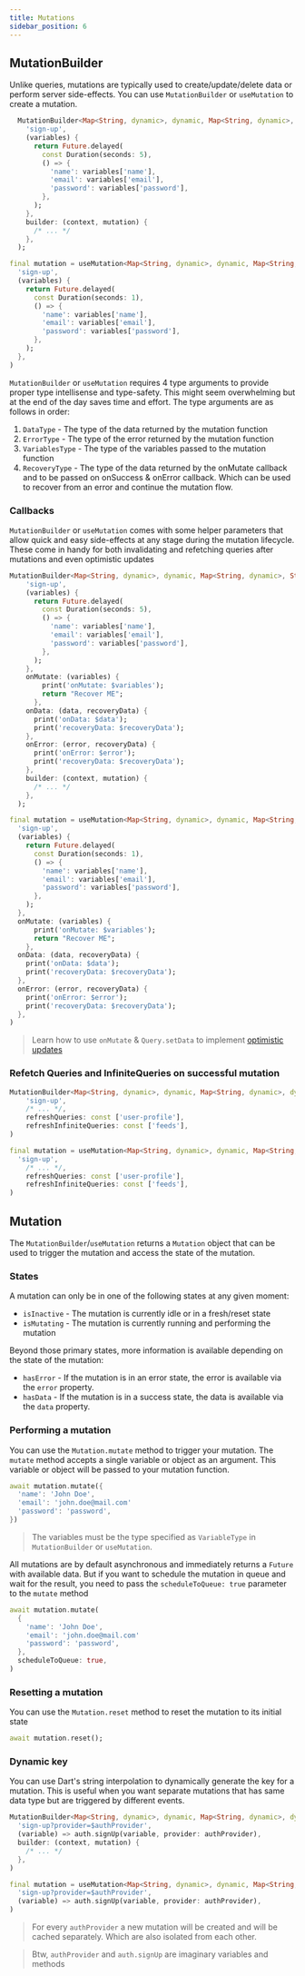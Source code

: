 ```yaml
---
title: Mutations
sidebar_position: 6
---
```



## MutationBuilder

Unlike queries, mutations are typically used to create/update/delete data or perform server side-effects. You can use `MutationBuilder` or `useMutation` to create a mutation.

<Tabs>
  <TabItem value="vanilla" label="Vanilla">

```dart
  MutationBuilder<Map<String, dynamic>, dynamic, Map<String, dynamic>, dynamic>(
    'sign-up',
    (variables) {
      return Future.delayed(
        const Duration(seconds: 5),
        () => {
          'name': variables['name'],
          'email': variables['email'],
          'password': variables['password'],
        },
      );
    },
    builder: (context, mutation) {
      /* ... */
    },
  );
```

  </TabItem>
  <TabItem value="flutter_hooks" label="Flutter Hooks">

```dart
final mutation = useMutation<Map<String, dynamic>, dynamic, Map<String, dynamic>, dynamic>(
  'sign-up',
  (variables) {
    return Future.delayed(
      const Duration(seconds: 1),
      () => {
        'name': variables['name'],
        'email': variables['email'],
        'password': variables['password'],
      },
    );
  },
)
```

  </TabItem>
</Tabs>

`MutationBuilder` or `useMutation` requires 4 type arguments to provide proper type intellisense and type-safety. This might seem overwhelming but at the end of the day saves time and effort. The type arguments are as follows in order:

1. `DataType` - The type of the data returned by the mutation function
1. `ErrorType` - The type of the error returned by the mutation function
1. `VariablesType` - The type of the variables passed to the mutation function
1. `RecoveryType` - The type of the data returned by the onMutate callback and to be passed on onSuccess & onError callback. Which can be used to recover from an error and continue the mutation flow.

### Callbacks

`MutationBuilder` or `useMutation` comes with some helper parameters that allow quick and easy side-effects at any stage during the mutation lifecycle. These come in handy for both invalidating and refetching queries after mutations and even optimistic updates

<Tabs>
  <TabItem value="Vanilla" label="Vanilla">

```dart
MutationBuilder<Map<String, dynamic>, dynamic, Map<String, dynamic>, String>(
    'sign-up',
    (variables) {
      return Future.delayed(
        const Duration(seconds: 5),
        () => {
          'name': variables['name'],
          'email': variables['email'],
          'password': variables['password'],
        },
      );
    },
    onMutate: (variables) {
        print('onMutate: $variables');
        return "Recover ME";
      },
    onData: (data, recoveryData) {
      print('onData: $data');
      print('recoveryData: $recoveryData');
    },
    onError: (error, recoveryData) {
      print('onError: $error');
      print('recoveryData: $recoveryData');
    },
    builder: (context, mutation) {
      /* ... */
    },
  );
```

  </TabItem>
  <TabItem value="flutter_hooks" label="Flutter Hooks">

```dart
final mutation = useMutation<Map<String, dynamic>, dynamic, Map<String, dynamic>, String>(
  'sign-up',
  (variables) {
    return Future.delayed(
      const Duration(seconds: 1),
      () => {
        'name': variables['name'],
        'email': variables['email'],
        'password': variables['password'],
      },
    );
  },
  onMutate: (variables) {
      print('onMutate: $variables');
      return "Recover ME";
    },
  onData: (data, recoveryData) {
    print('onData: $data');
    print('recoveryData: $recoveryData');
  },
  onError: (error, recoveryData) {
    print('onError: $error');
    print('recoveryData: $recoveryData');
  },
)
```

  </TabItem>
</Tabs>

> Learn how to use `onMutate` & `Query.setData` to implement [optimistic updates](/docs/basics/OptimisticUpdates)

### Refetch Queries and InfiniteQueries on successful mutation

<Tabs>
<TabItem value="vanilla" label="Vanilla">

```dart
MutationBuilder<Map<String, dynamic>, dynamic, Map<String, dynamic>, dynamic>(
    'sign-up',
    /* ... */,
    refreshQueries: const ['user-profile'],
    refreshInfiniteQueries: const ['feeds'],
)
```

</TabItem>
<TabItem value="flutter_hooks" label="Flutter Hooks">

```dart
final mutation = useMutation<Map<String, dynamic>, dynamic, Map<String, dynamic>, dynamic>(
  'sign-up',
    /* ... */,
    refreshQueries: const ['user-profile'],
    refreshInfiniteQueries: const ['feeds'],
)
```

</TabItem>
</Tabs>

## Mutation

The `MutationBuilder`/`useMutation` returns a `Mutation` object that can be used to trigger the mutation and access the state of the mutation.

### States

A mutation can only be in one of the following states at any given moment:

- `isInactive` - The mutation is currently idle or in a fresh/reset state
- `isMutating` - The mutation is currently running and performing the mutation

Beyond those primary states, more information is available depending on the state of the mutation:

- `hasError` - If the mutation is in an error state, the error is available via the `error` property.
- `hasData` - If the mutation is in a success state, the data is available via the `data` property.

### Performing a mutation

You can use the `Mutation.mutate` method to trigger your mutation. The `mutate` method accepts a single variable or object as an argument. This variable or object will be passed to your mutation function.

```dart
await mutation.mutate({
  'name': 'John Doe',
  'email': 'john.doe@mail.com'
  'password': 'password',
})
```

> The variables must be the type specified as `VariableType` in `MutationBuilder` or `useMutation`.

All mutations are by default asynchronous and immediately returns a `Future` with available data. But if you want to
schedule the mutation in queue and wait for the result, you need to pass the `scheduleToQueue: true` parameter to the
`mutate` method

```dart
await mutation.mutate(
  {
    'name': 'John Doe',
    'email': 'john.doe@mail.com'
    'password': 'password',
  },
  scheduleToQueue: true,
)
```

### Resetting a mutation

You can use the `Mutation.reset` method to reset the mutation to its initial state

```dart
await mutation.reset();
```

### Dynamic key

You can use Dart's string interpolation to dynamically generate the key for a mutation. This is useful when you want
separate mutations that has same data type but are triggered by different events.

<Tabs>
  <TabItem value="vanilla" label="Vanilla">

```dart
MutationBuilder<Map<String, dynamic>, dynamic, Map<String, dynamic>, dynamic>(
  'sign-up?provider=$authProvider',
  (variable) => auth.signUp(variable, provider: authProvider),
  builder: (context, mutation) {
    /* ... */
  },
)
```

  </TabItem>
  <TabItem value="flutter_hooks" label="Flutter Hooks">

```dart
final mutation = useMutation<Map<String, dynamic>, dynamic, Map<String, dynamic>, dynamic>(
  'sign-up?provider=$authProvider',
  (variable) => auth.signUp(variable, provider: authProvider),
)
```

  </TabItem>
</Tabs>

> For every `authProvider` a new mutation will be created and will be cached separately. Which are also isolated from each other.

> Btw, `authProvider` and `auth.signUp` are imaginary variables and methods